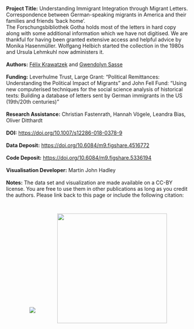 
<b>Project Title:</b> Understanding Immigrant Integration through Migrant Letters. Correspondence between German-speaking migrants in America and their families and friends 'back home'.
<br/>
The Forschungsbibliothek Gotha holds most of the letters in hard copy along with some additional information which we have not digitised. We are thankful for having been granted extensive access and helpful advice by Monika Hasenmüller. Wolfgang Helbich started the collection in the 1980s and Ursula Lehmkuhl now administers it.
<br/>
<br/>
<b>Authors:</b> <a href="https://www.politics.ox.ac.uk/research-staff/felix-krawatzek.html" target="_blank">Félix Krawatzek</a> and <a href="https://www.politics.ox.ac.uk/academic-faculty/gwendolyn-sasse.html" target="_blank">Gwendolyn Sasse</a>
<br/>
<br/>
<b>Funding:</b> Leverhulme Trust, Large Grant: "Political Remittances: Understanding the Political Impact of Migrants" and John Fell Fund: "Using new computerised techniques for the social science analysis of historical texts: Building a database of letters sent by German immigrants in the US (19th/20th centuries)"
<br/>
<br/>
<b>Research Assistance:</b> Christian Fastenrath, Hannah Vögele, Leandra Bias, Oliver Ditthardt
<br/>
<br/>
<b>DOI:</b> <a href="https://doi.org/10.1007/s12286-018-0378-9" target="_blank">https://doi.org/10.1007/s12286-018-0378-9</a>
<br/>
<br/>
<b>Data Deposit:</b> <a href="https://doi.org/10.6084/m9.figshare.4516772" target="_blank">https://doi.org/10.6084/m9.figshare.4516772</a>
<br/>
<br/>
<b>Code Deposit:</b> <a href="https://doi.org/10.6084/m9.figshare.5336194" target="_blank">https://doi.org/10.6084/m9.figshare.5336194</a>
<br/>
<br/>
<b>Visualisation Developer:</b> Martin John Hadley
<br/>
<br/>
<b>Notes:</b> The data set and visualization are made available on a CC-BY license. You are free to use them in other publications as long as you credit the authors. Please link back to this page or include the following citation:
<br/>

<center><img src="images/uni-oxford-logo.png" style="padding: 28px"/>
<img src="images/leverhulme-trust.jpg" style="padding: 28px" width="300px"/>

</center>


